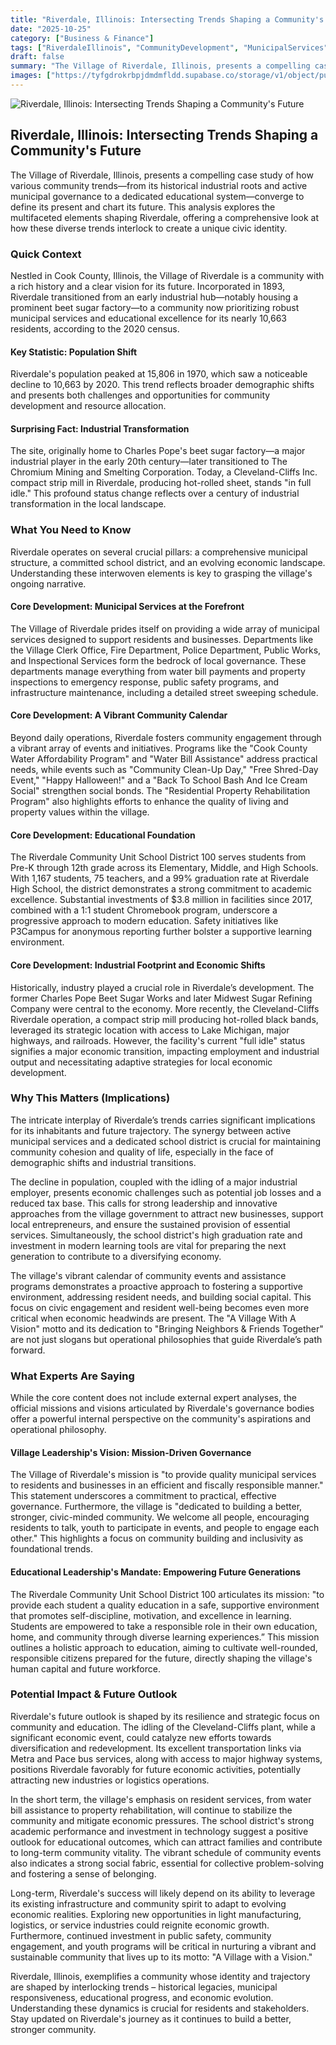 ```yaml
---
title: "Riverdale, Illinois: Intersecting Trends Shaping a Community's Future"
date: "2025-10-25"
category: ["Business & Finance"]
tags: ["RiverdaleIllinois", "CommunityDevelopment", "MunicipalServices"]
draft: false
summary: "The Village of Riverdale, Illinois, presents a compelling case study of how various community trends—from its historical industrial roots and active municipal governance to a dedicated educational system—converge to define its present and chart its future. This analysis explores the multifaceted elements shaping Riverdale, offering a comprehensive look at how these diverse trends interlock to create a unique civic identity."
images: ["https://tyfgdrokrbpjdmdmfldd.supabase.co/storage/v1/object/public/image/2025-10-25-12-05-32-100-04-00.jpg"]
---
```



![Riverdale, Illinois: Intersecting Trends Shaping a Community's Future](https://tyfgdrokrbpjdmdmfldd.supabase.co/storage/v1/object/public/image/2025-10-25-12-05-32-100-04-00.jpg)

## Riverdale, Illinois: Intersecting Trends Shaping a Community's Future

The Village of Riverdale, Illinois, presents a compelling case study of how various community trends—from its historical industrial roots and active municipal governance to a dedicated educational system—converge to define its present and chart its future. This analysis explores the multifaceted elements shaping Riverdale, offering a comprehensive look at how these diverse trends interlock to create a unique civic identity.

### Quick Context

Nestled in Cook County, Illinois, the Village of Riverdale is a community with a rich history and a clear vision for its future. Incorporated in 1893, Riverdale transitioned from an early industrial hub—notably housing a prominent beet sugar factory—to a community now prioritizing robust municipal services and educational excellence for its nearly 10,663 residents, according to the 2020 census.

#### Key Statistic: Population Shift

Riverdale's population peaked at 15,806 in 1970, which saw a noticeable decline to 10,663 by 2020. This trend reflects broader demographic shifts and presents both challenges and opportunities for community development and resource allocation.

#### Surprising Fact: Industrial Transformation

The site, originally home to Charles Pope's beet sugar factory—a major industrial player in the early 20th century—later transitioned to The Chromium Mining and Smelting Corporation. Today, a Cleveland-Cliffs Inc. compact strip mill in Riverdale, producing hot-rolled sheet, stands "in full idle." This profound status change reflects over a century of industrial transformation in the local landscape.

### What You Need to Know

Riverdale operates on several crucial pillars: a comprehensive municipal structure, a committed school district, and an evolving economic landscape. Understanding these interwoven elements is key to grasping the village's ongoing narrative.

#### Core Development: Municipal Services at the Forefront

The Village of Riverdale prides itself on providing a wide array of municipal services designed to support residents and businesses. Departments like the Village Clerk Office, Fire Department, Police Department, Public Works, and Inspectional Services form the bedrock of local governance. These departments manage everything from water bill payments and property inspections to emergency response, public safety programs, and infrastructure maintenance, including a detailed street sweeping schedule.

#### Core Development: A Vibrant Community Calendar

Beyond daily operations, Riverdale fosters community engagement through a vibrant array of events and initiatives. Programs like the "Cook County Water Affordability Program" and "Water Bill Assistance" address practical needs, while events such as "Community Clean-Up Day," "Free Shred-Day Event," "Happy Halloween!" and a "Back To School Bash And Ice Cream Social" strengthen social bonds. The "Residential Property Rehabilitation Program" also highlights efforts to enhance the quality of living and property values within the village.

#### Core Development: Educational Foundation

The Riverdale Community Unit School District 100 serves students from Pre-K through 12th grade across its Elementary, Middle, and High Schools. With 1,167 students, 75 teachers, and a 99% graduation rate at Riverdale High School, the district demonstrates a strong commitment to academic excellence. Substantial investments of $3.8 million in facilities since 2017, combined with a 1:1 student Chromebook program, underscore a progressive approach to modern education. Safety initiatives like P3Campus for anonymous reporting further bolster a supportive learning environment.

#### Core Development: Industrial Footprint and Economic Shifts

Historically, industry played a crucial role in Riverdale’s development. The former Charles Pope Beet Sugar Works and later Midwest Sugar Refining Company were central to the economy. More recently, the Cleveland-Cliffs Riverdale operation, a compact strip mill producing hot-rolled black bands, leveraged its strategic location with access to Lake Michigan, major highways, and railroads. However, the facility's current "full idle" status signifies a major economic transition, impacting employment and industrial output and necessitating adaptive strategies for local economic development.

### Why This Matters (Implications)

The intricate interplay of Riverdale’s trends carries significant implications for its inhabitants and future trajectory. The synergy between active municipal services and a dedicated school district is crucial for maintaining community cohesion and quality of life, especially in the face of demographic shifts and industrial transitions.

The decline in population, coupled with the idling of a major industrial employer, presents economic challenges such as potential job losses and a reduced tax base. This calls for strong leadership and innovative approaches from the village government to attract new businesses, support local entrepreneurs, and ensure the sustained provision of essential services. Simultaneously, the school district's high graduation rate and investment in modern learning tools are vital for preparing the next generation to contribute to a diversifying economy.

The village's vibrant calendar of community events and assistance programs demonstrates a proactive approach to fostering a supportive environment, addressing resident needs, and building social capital. This focus on civic engagement and resident well-being becomes even more critical when economic headwinds are present. The "A Village With A Vision" motto and its dedication to "Bringing Neighbors & Friends Together" are not just slogans but operational philosophies that guide Riverdale’s path forward.

### What Experts Are Saying

While the core content does not include external expert analyses, the official missions and visions articulated by Riverdale's governance bodies offer a powerful internal perspective on the community's aspirations and operational philosophy.

#### Village Leadership's Vision: Mission-Driven Governance

The Village of Riverdale's mission is "to provide quality municipal services to residents and businesses in an efficient and fiscally responsible manner." This statement underscores a commitment to practical, effective governance. Furthermore, the village is "dedicated to building a better, stronger, civic-minded community. We welcome all people, encouraging residents to talk, youth to participate in events, and people to engage each other." This highlights a focus on community building and inclusivity as foundational trends.

#### Educational Leadership's Mandate: Empowering Future Generations

The Riverdale Community Unit School District 100 articulates its mission: "to provide each student a quality education in a safe, supportive environment that promotes self-discipline, motivation, and excellence in learning. Students are empowered to take a responsible role in their own education, home, and community through diverse learning experiences.” This mission outlines a holistic approach to education, aiming to cultivate well-rounded, responsible citizens prepared for the future, directly shaping the village's human capital and future workforce.

### Potential Impact & Future Outlook

Riverdale's future outlook is shaped by its resilience and strategic focus on community and education. The idling of the Cleveland-Cliffs plant, while a significant economic event, could catalyze new efforts towards diversification and redevelopment. Its excellent transportation links via Metra and Pace bus services, along with access to major highway systems, positions Riverdale favorably for future economic activities, potentially attracting new industries or logistics operations.

In the short term, the village's emphasis on resident services, from water bill assistance to property rehabilitation, will continue to stabilize the community and mitigate economic pressures. The school district's strong academic performance and investment in technology suggest a positive outlook for educational outcomes, which can attract families and contribute to long-term community vitality. The vibrant schedule of community events also indicates a strong social fabric, essential for collective problem-solving and fostering a sense of belonging.

Long-term, Riverdale's success will likely depend on its ability to leverage its existing infrastructure and community spirit to adapt to evolving economic realities. Exploring new opportunities in light manufacturing, logistics, or service industries could reignite economic growth. Furthermore, continued investment in public safety, community engagement, and youth programs will be critical in nurturing a vibrant and sustainable community that lives up to its motto: "A Village with a Vision."

Riverdale, Illinois, exemplifies a community whose identity and trajectory are shaped by interlocking trends – historical legacies, municipal responsiveness, educational progress, and economic evolution. Understanding these dynamics is crucial for residents and stakeholders. Stay updated on Riverdale's journey as it continues to build a better, stronger community.


